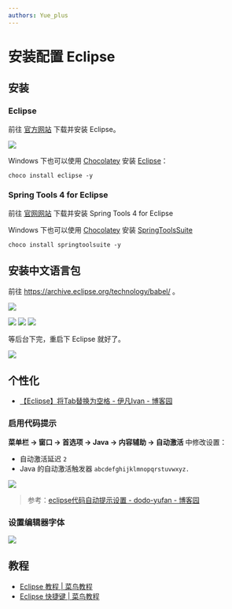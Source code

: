 ```yaml
---
authors: Yue_plus
---
```



# 安装配置 Eclipse

<!--truncate-->

<HideText text="要不是这瓜皮蓝桥杯谁用这个。" />

## 安装

### Eclipse

前往 [官方网站](https://www.eclipse.org/) 下载并安装 Eclipse。

[![](./img/QQ%E6%88%AA%E5%9B%BE20221129015536.png)](https://www.eclipse.org/downloads/packages/)

Windows 下也可以使用 [Chocolatey](/docs/开发/工具/Chocolatey/) 安装 [Eclipse](https://community.chocolatey.org/packages/eclipse)：

```shell
choco install eclipse -y
```

### Spring Tools 4 for Eclipse

前往 [官网网站](https://spring.io/tools) 下载并安装 Spring Tools 4 for Eclipse

Windows 下也可以使用 [Chocolatey](/docs/开发/工具/Chocolatey/) 安装 [SpringToolsSuite](https://community.chocolatey.org/packages/SpringToolSuite)

```shell
choco install springtoolsuite -y
```

## 安装中文语言包

前往 https://archive.eclipse.org/technology/babel/ 。

![](./img/QQ%E6%88%AA%E5%9B%BE20221129020408.png)

![](./img/Snipaste_2022-11-29_00-40-23.png)
![](./img/QQ%E6%88%AA%E5%9B%BE20221129003510.png)
![](./img/Snipaste_2022-11-29_00-46-00.png)

等后台下完，重启下 Eclipse 就好了。

![](./img/QQ%E6%88%AA%E5%9B%BE20221129003637.png)

## 个性化

- [【Eclipse】将Tab替换为空格 - 伊凡Ivan - 博客园](https://www.cnblogs.com/conquerorren/p/8520579.html)

### 启用代码提示

**菜单栏 → 窗口 → 首选项 → Java → 内容辅助 → 自动激活** 中修改设置：

- 自动激活延迟 `2`
- Java 的自动激活触发器 `abcdefghijklmnopqrstuvwxyz.`

![](./img/%E4%BB%A3%E7%A0%81%E6%8F%90%E7%A4%BA.png)

> 参考：[eclipse代码自动提示设置 - dodo-yufan - 博客园](https://www.cnblogs.com/zgqys1980/p/5067337.html)

### 设置编辑器字体

![](./img/%E8%AE%BE%E7%BD%AE%E5%AD%97%E4%BD%93.png)

## 教程

- [Eclipse 教程 | 菜鸟教程](https://www.runoob.com/eclipse/eclipse-tutorial.html)
- [Eclipse 快捷键 | 菜鸟教程](https://www.runoob.com/eclipse/eclipse-shortcuts.html)

